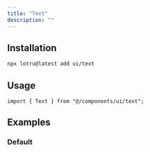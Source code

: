 ```yaml
---
title: "Text"
description: ""
---
```


<ComponentPreview id="examples/text-01" />

## Installation

```bash
npx lotru@latest add ui/text
```

## Usage

```tsx
import { Text } from "@/components/ui/text";
```

## Examples

### Default

<ComponentPreview id="examples/text-01" />
